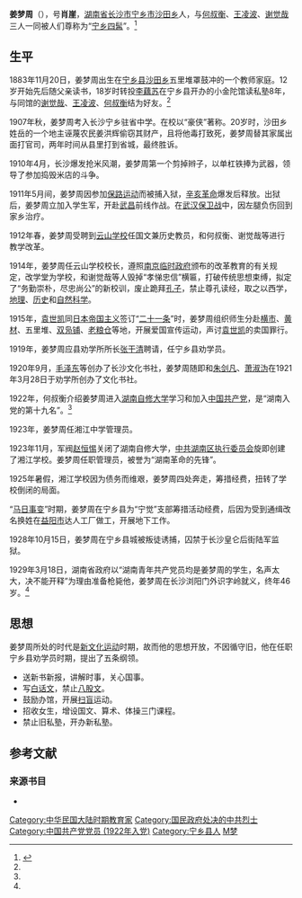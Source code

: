 {{Infobox_person
| 姓名 = 姜梦周
|职业= [[教育家|教育家]]
|birth_name=
|号 = 肖崖
| 出生日期   = {{birth date|1883|11|20}}
| 出生地     = 湖南省[[长沙市|长沙府]][[宁乡市|宁乡县]][[沙田乡|沙田乡]]
| 死亡日期   = {{death date and age|1929|3|18|1883|11|20}}
| 死亡地     = [[湖南省|湖南省]][[长沙市|长沙市]]浏阳门外识字岭
| 死因 = 牺牲
| 政党 ={{CCP}} 
|母校=小金陀馆<br />长沙宁乡驻省中学<br />[[湖南自修大学|湖南自修大学]]
}}
'''姜梦周'''（{{bd|1883年|11月20日|1929年|3月18日}}），号'''肖崖'''，[[湖南省|湖南省]][[长沙市|长沙市]][[宁乡市|宁乡市]][[沙田乡|沙田乡]]人，与[[何叔衡|何叔衡]]、[[王凌波|王凌波]]、[[谢觉哉|谢觉哉]]三人一同被人们尊称为“[[宁乡四髯|宁乡四髯]]”。{{sfnb|黄海潮|姜宏照|2002|p=86}}<ref name="web2 ">{{cite web|url=http://news.sohu.com/20051117/n227522188.shtml|title=《姜梦周：为“湖南革命的先锋”举债》|date=2005-11-17|work=搜狐|access-date=2012-01-22|archive-date=2016-03-05|archive-url=https://web.archive.org/web/20160305075946/http://news.sohu.com/20051117/n227522188.shtml|dead-url=no}}</ref>

==生平==
1883年11月20日，姜梦周出生在[[宁乡市|宁乡县]][[沙田乡|沙田乡]]五里堆罩鼓冲的一个教师家庭。12岁开始先后随父亲读书，18岁时转投[[李藕苏|李藕苏]]在宁乡县开办的小金陀馆读私塾8年，与同馆的[[谢觉哉|谢觉哉]]、[[王凌波|王凌波]]、[[何叔衡|何叔衡]]结为好友。<ref name="web2 " />

1907年秋，姜梦周考入长沙宁乡驻省中学。{{sfnb|黄海潮|姜宏照|2002|p=86}}在校以“豪侠”著称。{{sfnb|黄海潮|姜宏照|2002|p=86}}20岁时，沙田乡姓岳的一个地主诬蔑农民姜洪辉偷窃其财产，且将他毒打致死，姜梦周替其家属出面打官司，两年时间从县里打到省城，最终胜诉。

1910年4月，长沙爆发抢米风潮，姜梦周第一个剪掉辫子，以单杠铁捧为武器，领导了参加捣毁米店的斗争。

1911年5月间，姜梦周因参加[[保路运动|保路运动]]而被捕入狱，[[辛亥革命|辛亥革命]]爆发后释放。{{sfnb|黄海潮|姜宏照|2002|p=86}}出狱后，姜梦周立加入学生军，开赴[[武昌区|武昌]]前线作战。在[[武汉保卫战|武汉保卫战]]中，因左腿负伤回到家乡治疗。

1912年春，姜梦周受聘到[[云山学校|云山学校]]任国文兼历史教员，和何叔衡、谢觉哉等进行教学改革。{{sfnb|黄海潮|姜宏照|2002|p=86}}

1914年，姜梦周任云山学校校长，遵照[[南京临时政府|南京临时政府]]颁布的改革教育的有关规定，改学堂为学校，和谢觉哉等人毁掉“孝悌忠信”横匾，打破传统思想束缚，拟定了“务勤崇朴，尽忠尚公”的新校训，废止跪拜[[孔子|孔子]]，禁止尊孔读经，取之以西学，[[地理|地理]]、[[历史|历史]]和[[自然科学|自然科学]]。{{sfnb|黄海潮|姜宏照|2002|p=86}}

1915年，[[袁世凯|袁世凯]]同[[日本帝国主义|日本帝国主义]]签订“[[二十一条|二十一条]]”时，姜梦周组织师生分赴[[横市镇|横市]]、[[黄材镇|黄材]]、五里堆、[[双凫铺镇|双凫铺]]、[[老粮仓镇|老粮仓]]等地，开展爱国宣传运动，声讨[[袁世凯|袁世凯]]的卖国罪行。

1919年，姜梦周应县劝学所所长[[张干清|张干清]]聘请，任宁乡县劝学员。

1920年9月，[[毛泽东|毛泽东]]等创办了长沙文化书社，姜梦周随即和[[朱剑凡|朱剑凡]]、[[萧淑沩|萧淑沩]]在1921年3月28日于劝学所创办了文化书社。

1922年，何叔衡介绍姜梦周进入[[湖南自修大学|湖南自修大学]]学习和加入[[中国共产党|中国共产党]]，是“湖南入党的第十九名”。{{sfnb|黄海潮|姜宏照|2002|p=86}}<ref name="web2 " />

1923年，姜梦周任湘江中学管理员。

1923年11月，军阀[[赵恒惕|赵恒惕]]关闭了湖南自修大学，[[中共湖南区执行委员会|中共湖南区执行委员会]]旋即创建了湘江学校。姜梦周任职管理员，被誉为“湖南革命的先锋”。

1925年暑假，湘江学校因为债务而维艰，姜梦周四处奔走，筹措经费，扭转了学校倒闭的局面。

“[[马日事变|马日事变]]”时期，姜梦周在宁乡县为“宁觉”支部筹措活动经费，后因为受到通缉改名换姓在[[益阳市|益阳市]]达人工厂做工，开展地下工作。{{sfnb|黄海潮|姜宏照|2002|p=87}}

1928年10月15日，姜梦周在宁乡县城被叛徒诱捕，囚禁于长沙皇仑后街陆军监狱。{{sfnb|黄海潮|姜宏照|2002|p=87}}

1929年3月18日，湖南省政府以“湖南青年共产党员均是姜梦周的学生，名声太大，决不能开释”为理由准备枪毙他，姜梦周在长沙浏阳门外识字岭就义，终年46岁。{{sfnb|黄海潮|姜宏照|2002|p=87}}<ref name="web2 " />

== 思想 ==
姜梦周所处的时代是[[新文化运动|新文化运动]]时期，故而他的思想开放，不因循守旧，他在任职宁乡县劝学员时期，提出了五条纲领。
*送新书新报，讲解时事，关心国事。
*写[[白话文|白话文]]，禁止[[八股文|八股文]]。
*鼓励办馆，开展[[扫盲|扫盲]]运动。
*招收女生，增设国文、算术、体操三门课程。
*禁止旧私塾，开办新私塾。

==参考文献==
{{reflist}}

===来源书目===
* {{cite book |author1=黄海潮|author2=姜宏照|chapter=宁乡四髯|title=《宁乡史地》|year=2002|publisher=南方出版社|location=海南省海口市|isbn=7-80660-538-X|ref=harv}}

{{DEFAULTSORT:Jiang姜}}
[[Category:中华民国大陆时期教育家|Category:中华民国大陆时期教育家]]
[[Category:国民政府处决的中共烈士|Category:国民政府处决的中共烈士]]
[[Category:中国共产党党员_(1922年入党)|Category:中国共产党党员 (1922年入党)]]
[[Category:宁乡县人|Category:宁乡县人]]
[[Category:姜姓|M梦]]